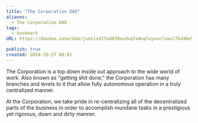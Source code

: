 ```yaml
---
title: "The Corporation DAO"
aliases:
  - The Corporation DAO
tags:
  - bookmark
URL: https://daodao.zone/dao/juno1xd2fed839exdvqfa4nqluyxxclvwul7kd48e9pyfm0z2g90dc37srnqy39/home

publish: true
created: 2024-10-27 08:01
---
```




The Corporation is a top down inside out approach to the wide world of work. Also known as "getting shit done," the Corporation has many branches and levels to it that allow fully autonomous operation in a truly centralized manner.

At the Corporation, we take pride in re-centralizing all of the decentralized parts of the business in order to accomplish mundane tasks in a prestigious yet rigorous, down and dirty manner.